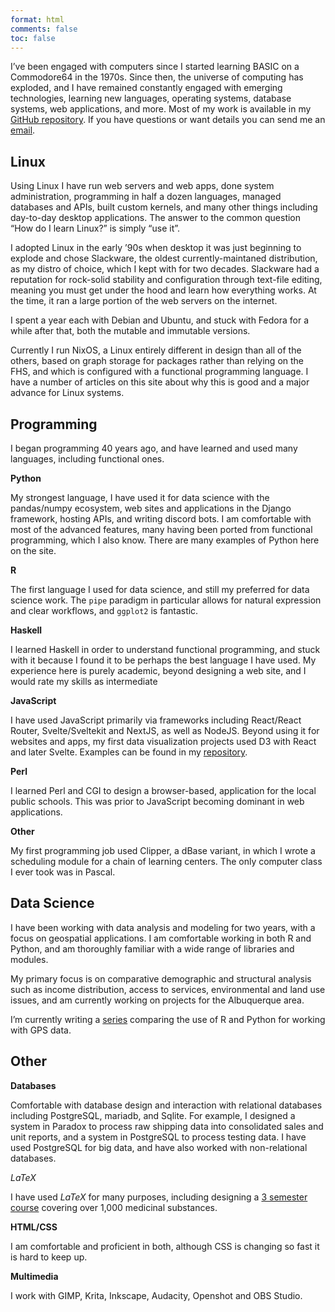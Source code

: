 ```yaml
---
format: html
comments: false
toc: false
---
```


I've been engaged with computers since I started learning BASIC on a Commodore64 in the 1970s. Since then, the universe of computing has exploded, and I have remained constantly engaged with emerging technologies, learning new languages, operating systems, database systems, web applications, and more. Most of my work is available in my [GitHub repository](https://github.com/biscotty666). If you have questions or want details you can send me an [email](mailto:biscotty666@gmail.com).

::: panel-tabset
## Linux

Using Linux I have run web servers and web apps, done system administration, programming in half a dozen languages, managed databases and APIs, built custom kernels, and many other things including day-to-day desktop applications. The answer to the common question "How do I learn Linux?" is simply "use it".

I adopted Linux in the early '90s when desktop it was just beginning to explode and chose Slackware, the oldest currently-maintaned distribution, as my distro of choice, which I kept with for two decades. Slackware had a reputation for rock-solid stability and configuration through text-file editing, meaning you must get under the hood and learn how everything works. At the time, it ran a large portion of the web servers on the internet.

I spent a year each with Debian and Ubuntu, and stuck with Fedora for a while after that, both the mutable and immutable versions.

Currently I run NixOS, a Linux entirely different in design than all of the others, based on graph storage for packages rather than relying on the FHS, and which is configured with a functional programming language. I have a number of articles on this site about why this is good and a major advance for Linux systems.

## Programming

I began programming 40 years ago, and have learned and used many languages, including functional ones.

**Python**

 My strongest language, I have used it for data science with the pandas/numpy ecosystem, web sites and applications in the Django framework, hosting APIs, and writing discord bots. I am comfortable with most of the advanced features, many having been ported from functional programming, which I also know. There are many examples of Python here on the site.

**R**

The first language I used for data science, and still my preferred for data science work. The `pipe` paradigm in particular allows for natural expression and clear workflows, and `ggplot2` is fantastic.

**Haskell**

I learned Haskell in order to understand functional programming, and stuck with it because I found it to be perhaps the best language I have used. My experience here is purely academic, beyond designing a web site, and I would rate my skills as intermediate

**JavaScript**

I have used JavaScript primarily via frameworks including React/React Router, Svelte/Sveltekit and NextJS, as well as NodeJS. Beyond using it for websites and apps, my first data visualization projects used D3 with React and later Svelte. Examples can be found in my [repository](https:github.com/biscotty666).

**Perl**

I learned Perl and CGI to design a browser-based, application for the local public schools. This was prior to JavaScript becoming dominant in web applications.

**Other**

My first programming job used Clipper, a dBase variant, in which I wrote a scheduling module for a chain of learning centers. The only computer class I ever took was in Pascal.

## Data Science

I have been working with data analysis and modeling for two years, with a focus on geospatial applications. I am comfortable working in both R and Python, and am thoroughly familiar with a wide range of libraries and modules.

My primary focus is on comparative demographic and structural analysis such as income distribution, access to services, environmental and land use issues, and am currently working on projects for the Albuquerque area.

I'm currently writing a [series](../posts/data-science/r-gpx-mapping/trail-mapping-with-r/index.qmd) comparing the use of R and Python for working with GPS data.

## Other

**Databases**

Comfortable with database design and interaction with relational databases including PostgreSQL, mariadb, and Sqlite. For example, I designed a system in Paradox to process raw shipping data into consolidated sales and unit reports, and a system in PostgreSQL to process testing data. I have used PostgreSQL for big data, and have also worked with non-relational databases.

$LaTeX$

I have used $LaTeX$ for many purposes, including designing a [3 semester course](vignettes/chinese-herb-class/index.qmd) covering over 1,000 medicinal substances.


**HTML/CSS**

I am comfortable and proficient in both, although CSS is changing so fast it is hard to keep up.

**Multimedia**

I work with GIMP, Krita, Inkscape, Audacity, Openshot and OBS Studio.
:::

